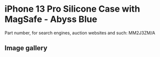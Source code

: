 
# iPhone 13 Pro Silicone Case with MagSafe - Abyss Blue

Part number, for search engines, auction websites and such: MM2J3ZM/A

## Image gallery

<div style={{ width: "768px" }}>
  <GalleryComponent
    images={[
      {
        original: "/everysource/MM2J3.webp",
        thumbnail: "/everypreview/MM2J3.webp",
      },
      {
        original: "/everysource/MM2J3_AV1.webp",
        thumbnail: "/everypreview/MM2J3_AV1.webp",
      },
      {
        original: "/everysource/MM2J3_AV2.webp",
        thumbnail: "/everypreview/MM2J3_AV2.webp",
      },
      {
        original: "/everysource/MM2J3_AV3.webp",
        thumbnail: "/everypreview/MM2J3_AV3.webp",
      },
      {
        original: "/everysource/MM2J3_AV4.webp",
        thumbnail: "/everypreview/MM2J3_AV4.webp",
      },
      {
        original: "/everysource/MM2J3_AV5.webp",
        thumbnail: "/everypreview/MM2J3_AV5.webp",
      },
      {
        original: "/everysource/MM2J3_AV6.webp",
        thumbnail: "/everypreview/MM2J3_AV6.webp",
      }
    ]}
  />
</div>